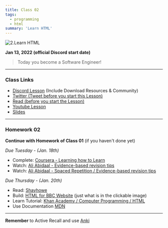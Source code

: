 ```yaml
---
title: Class 02
tags:
  - programming
  - html
summary: 'Learn HTML'
---
```


![2.Learn HTML](https://cdn.hashnode.com/res/hashnode/image/upload/v1676550488526/2T6OtKkQI.png?auto=compress)

**Jan 13, 2022 (official Discord start date)**

> Today you become a Software Engineer!

<hr />

### Class Links

- [Discord Lesson](https://discord.com/channels/735923219315425401/738891289071714388/931314672718737418) (Include Download Resources & Community)
- [Twitter (Tweet before you start this Lesson)](https://twitter.com/leonnoel/status/1481030723347746816)
- [Read (before you start the Lesson)](https://www.poetryfoundation.org/poems/51642/invictus)
- [Youtube Lesson](https://youtu.be/eCRbEILXXmE)
- [Slides](https://slides.com/leonnoel/html-the-basics-100devs)

<hr />

### Homework 02

**Continue with Homework of Class 01** (if you haven't done yet)

_Due Tuesday - (Jan. 18th)_

- Complete: [Coursera - Learning how to Learn](https://www.coursera.org/learn/learning-how-to-learn)
- Watch: [Ali Abidaal - Evidence-based revision tips](https://www.youtube.com/watch?v=ukLnPbIffxE)
- Watch: [Ali Abidaal - Spaced Repetition / Evidence-based revision tips](https://www.youtube.com/watch?v=Z-zNHHpXoMM)

_Due Thursday - (Jan. 20th)_

- Read: [Shayhowe](https://learn.shayhowe.com/html-css/)
- Build: [HTML for BBC Website](https://cdn.hashnode.com/res/hashnode/image/upload/v1669562498753/mWPYETbDc.png?auto=compress) (just what is in the clickable image)
- Learn Tutorial: [Khan Academy / Computer Programming / HTML](https://www.khanacademy.org/computing/computer-programming/html-css)
- Use Documentation [MDN](https://developer.mozilla.org/en-US/docs/Web/HTML)

<hr />

**Remember** to Active Recall and use [Anki](https://apps.ankiweb.net/)
